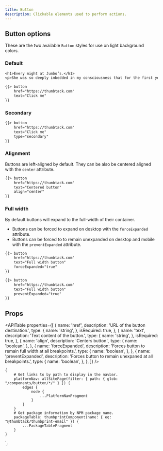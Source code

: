```yaml
---
title: Button
description: Clickable elements used to perform actions.
---
```



<ComponentHeader data={props.data} />

## Button options

These are the two available `Button` styles for use on light background colors.

### Default

```email
<h1>Every night at Jumbo’s.</h1>
<p>She was so deeply imbedded in my consciousness that for the first year of school I seem to have believed that each of my teachers was my mother in disguise.</p>

{{> button
    href="https://thumbtack.com"
    text="Click me"
}}
```

### Secondary

```email
{{> button
    href="https://thumbtack.com"
    text="Click me"
    type="secondary"
}}
```

### Alignment

Buttons are left-aligned by default. They can be also be centered aligned with the `center` attribute.

```email
{{> button
    href="https://thumbtack.com"
    text="Centered button"
    align="center"
}}
```

### Full width

By default buttons will expand to the full-width of their container.

-   Buttons can be forced to expand on desktop with the `forceExpanded` attribute.
-   Buttons can be forced to to remain unexpanded on desktop and mobile with the `preventExpanded` attribute.

```email
{{> button
    href="https://thumbtack.com"
    text="Full width button"
    forceExpanded="true"
}}
```

```email
{{> button
    href="https://thumbtack.com"
    text="Full width button"
    preventExpanded="true"
}}
```

## Props

<APITable
    properties={[
        {
            name: 'href',
            description: 'URL of the button destination.',
            type: {
                name: 'string',
            },
            isRequired: true,
        },
        {
            name: 'text',
            description: 'Text content of the button.',
            type: {
                name: 'string',
            },
            isRequired: true,
        },
        {
            name: 'align',
            description: 'Centers button.',
            type: {
                name: 'boolean',
            },
        },
        {
            name: 'forceExpanded',
            description: 'Forces button to remain full width at all breakpoints.',
            type: {
                name: 'boolean',
            },
        },
        {
            name: 'preventExpanded',
            description: 'Forces button to remain unexpaned at all breakpoints.',
            type: {
                name: 'boolean',
            },
        },
    ]}
/>

<ComponentFooter data={props.data} />

    {
        # Get links to by path to display in the navbar.
        platformNav: allSitePage(filter: { path: { glob: "/components/button/*/" } }) {
            edges {
                node {
                    ...PlatformNavFragment
                }
            }
        }
        # Get package information by NPM package name.
        packageTable: thumbprintComponent(name: { eq: "@thumbtack/thumbprint-email" }) {
            ...PackageTableFragment
        }
    }
`;
